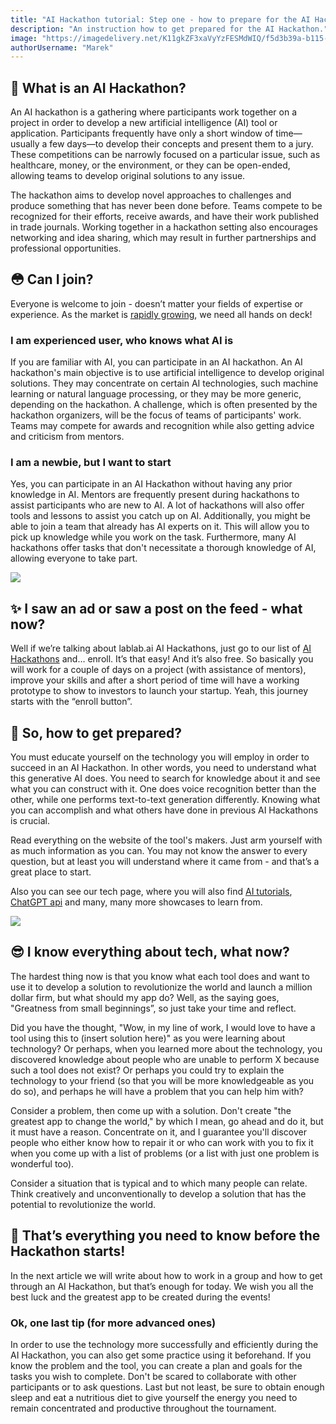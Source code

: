 ```yaml
---
title: "AI Hackathon tutorial: Step one - how to prepare for the AI Hackathon"
description: "An instruction how to get prepared for the AI Hackathon."
image: "https://imagedelivery.net/K11gkZF3xaVyYzFESMdWIQ/f5d3b39a-b115-4c9b-b6c5-7e38812aae00/full"
authorUsername: "Marek"
---
```


## 🤔 What is an AI Hackathon?

An AI hackathon is a gathering where participants work together on a project in order to develop a new artificial intelligence (AI) tool or application. Participants frequently have only a short window of time—usually a few days—to develop their concepts and present them to a jury. These competitions can be narrowly focused on a particular issue, such as healthcare, money, or the environment, or they can be open-ended, allowing teams to develop original solutions to any issue.

The hackathon aims to develop novel approaches to challenges and produce something that has never been done before. Teams compete to be recognized for their efforts, receive awards, and have their work published in trade journals. Working together in a hackathon setting also encourages networking and idea sharing, which may result in further partnerships and professional opportunities.


## 😳 Can I join?

Everyone is welcome to join - doesn’t matter your fields of expertise or experience. As the market is [rapidly growing](https://newnative.ai/news/the-ai-economy-and-future-of-ai-natives), we need all hands on deck!


### I am experienced user, who knows what AI is

If you are familiar with AI, you can participate in an AI hackathon. An AI hackathon's main objective is to use artificial intelligence to develop original solutions. They may concentrate on certain AI technologies, such machine learning or natural language processing, or they may be more generic, depending on the hackathon. A challenge, which is often presented by the hackathon organizers, will be the focus of teams of participants' work. Teams may compete for awards and recognition while also getting advice and criticism from mentors.


### I am a newbie, but I want to start

Yes, you can participate in an AI Hackathon without having any prior knowledge in AI. Mentors are frequently present during hackathons to assist participants who are new to AI. A lot of hackathons will also offer tools and lessons to assist you catch up on AI. Additionally, you might be able to join a team that already has AI experts on it. This will allow you to pick up knowledge while you work on the task. Furthermore, many AI hackathons offer tasks that don't necessitate a thorough knowledge of AI, allowing everyone to take part.

![](https://imagedelivery.net/K11gkZF3xaVyYzFESMdWIQ/6a6323d9-9ba6-4f59-aca4-db48ec3ab300/original)


## ✨ I saw an ad or saw a post on the feed - what now?


Well if we’re talking about lablab.ai AI Hackathons, just go to our list of [AI Hackathons](https://lablab.ai/event) and… enroll. It’s that easy! And it’s also free. So basically you will work for a couple of days on a project (with assistance of mentors), improve your skills and after a short period of time will have a working prototype to show to investors to launch your startup. Yeah, this journey starts with the “enroll button”.


## 🧰 So, how to get prepared?

You must educate yourself on the technology you will employ in order to succeed in an AI Hackathon. In other words, you need to understand what this generative AI does. You need to search for knowledge about it and see what you can construct with it. One does voice recognition better than the other, while one performs text-to-text generation differently. Knowing what you can accomplish and what others have done in previous AI Hackathons is crucial.

Read everything on the website of the tool's makers. Just arm yourself with as much information as you can. You may not know the answer to every question, but at least you will understand where it came from - and that’s a great place to start.

Also you can see our tech page, where you will also find [AI tutorials](https://lablab.ai/t), [ChatGPT api](https://lablab.ai/tech/openai/chatgpt) and many, many more showcases to learn from.

![](https://imagedelivery.net/K11gkZF3xaVyYzFESMdWIQ/06848738-db05-42db-8249-f49f7da4ca00/original)


## 😎 I know everything about tech, what now?

The hardest thing now is that you know what each tool does and want to use it to develop a solution to revolutionize the world and launch a million dollar firm, but what should my app do? Well, as the saying goes, "Greatness from small beginnings”, so just take your time and reflect.

Did you have the thought, "Wow, in my line of work, I would love to have a tool using this to (insert solution here)" as you were learning about technology? Or perhaps, when you learned more about the technology, you discovered knowledge about people who are unable to perform X because such a tool does not exist? Or perhaps you could try to explain the technology to your friend (so that you will be more knowledgeable as you do so), and perhaps he will have a problem that you can help him with?

Consider a problem, then come up with a solution. Don't create "the greatest app to change the world," by which I mean, go ahead and do it, but it must have a reason. Concentrate on it, and I guarantee you'll discover people who either know how to repair it or who can work with you to fix it when you come up with a list of problems (or a list with just one problem is wonderful too).

Consider a situation that is typical and to which many people can relate. Think creatively and unconventionally to develop a solution that has the potential to revolutionize the world.


## 🤩 That’s everything you need to know before the Hackathon starts!

In the next article we will write about how to work in a group and how to get through an AI Hackathon, but that’s enough for today. We wish you all the best luck and the greatest app to be created during the events!


### Ok, one last tip (for more advanced ones)

In order to use the technology more successfully and efficiently during the AI Hackathon, you can also get some practice using it beforehand. If you know the problem and the tool, you can create a plan and goals for the tasks you wish to complete. Don't be scared to collaborate with other participants or to ask questions. Last but not least, be sure to obtain enough sleep and eat a nutritious diet to give yourself the energy you need to remain concentrated and productive throughout the tournament.
